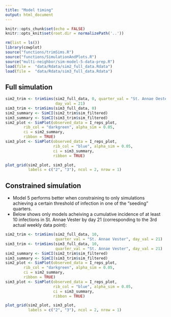 ```yaml
---
title: "Model timing"
output: html_document
---
```


```r
knitr::opts_chunk$set(echo = FALSE)
knitr::opts_knit$set(root.dir = normalizePath('..'))

```

```r
rm(list = ls())
library(cowplot)
source("functions/trimSims.R")
source("functions/SimulationAndPlots.R")
source("multi-neighbor/sim-model-5-data-prep.R")
load(file =  "data/Rdata/sim2_full_data.Rdata")
load(file =  "data/Rdata/sim3_full_data.Rdata")

```
## Full simulation



```r
sim2_trim <- trimSims(sim2_full_data, 0, quarter_val = "St. Annae Oester",
                      day_val = 21)
sim3_trim <- trimSims(sim3_full_data, 0)
sim2_summary <- SimCI(sim2_trim$sim_filtered)
sim3_summary <- SimCI(sim3_trim$sim_filtered)
sim2_plot <- SimPlot(observed_data = I_reps_plot,
        rib_col = "darkgreen", alpha_sim = 0.05,
        ci = sim2_summary,
        ribbon = TRUE)
sim3_plot <- SimPlot(observed_data = I_reps_plot,
                     rib_col = "blue", alpha_sim = 0.05,
                     ci = sim3_summary,
                     ribbon = TRUE)
```

```r
plot_grid(sim2_plot, sim3_plot,
          labels = c("2", "3"), ncol = 2, nrow = 1)

```

## Constrained simulation

* Model 5 performs better when constraining to only simulations achieving a certain threshold of infection in one of the "seeding" quarters. 
* Below shows only models acheiving a cumulative incidence of at least 10 infections in St. Annae Vester by day 21 (corresponding to the 3rd actual weekly data point):
```r
sim2_trim <- trimSims(sim2_full_data, 10,
                      quarter_val = "St. Annae Vester", day_val = 21)
sim3_trim <- trimSims(sim3_full_data, 10,
                      quarter_val = "St. Annae Vester", day_val = 21)
sim2_summary <- SimCI(sim2_trim$sim_filtered)
sim3_summary <- SimCI(sim3_trim$sim_filtered)
sim2_plot <- SimPlot(observed_data = I_reps_plot,
        rib_col = "darkgreen", alpha_sim = 0.05,
        ci = sim2_summary,
        ribbon = TRUE)
sim3_plot <- SimPlot(observed_data = I_reps_plot,
                     rib_col = "blue", alpha_sim = 0.05,
                     ci = sim3_summary,
                     ribbon = TRUE)
```

```r
plot_grid(sim2_plot, sim3_plot,
          labels = c("2", "3"), ncol = 2, nrow = 1)

```
